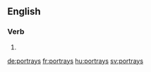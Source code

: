 ==English==

===Verb===
{{head|en}}

# {{en-third-person singular of|portray}}

[[de:portrays]]
[[fr:portrays]]
[[hu:portrays]]
[[sv:portrays]]